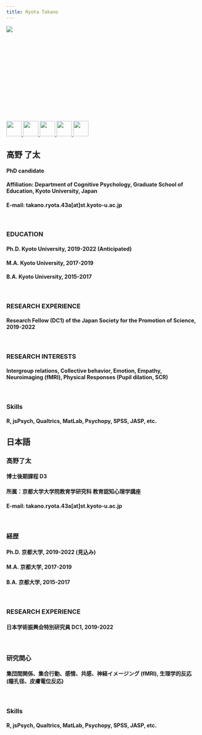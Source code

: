 ---
title: Ryota Takano
---

<div style="width:225px; height:150px">
<p><img src="pic/pic2.jpg"></p>
</div>
<br>
<br>
<br>
<br>
<br>
<div style=>
<p>
<a href="https://twitter.com/takano_ryota">
<img src="pic/twitter.png" width="40px" height="40px"> </a>
<a href="https://www.researchgate.net/profile/Ryota-Takano">
<img src="pic/rg.png" width="40px" height="40px"> 
<a href="https://scholar.google.co.jp/citations?user=ucldCngAAAAJ&hl=ja">
<img src="pic/gs.png" width="40px" height="40px"> 
<a href="https://osf.io/bpjds/">
<img src="pic/osf.png" width="40px" height="40px"> 
<a href="https://github.com/RyotaTKN">
<img src="pic/gh.jpg" width="40px" height="40px"> 
</a>
</p>


## **高野 了太**

#### PhD candidate 
#### Affiliation: Department of Cognitive Psychology, Graduate School of Education, Kyoto University, Japan
#### E-mail: takano.ryota.43a[at]st.kyoto-u.ac.jp
<br>

### **EDUCATION**

#### Ph.D.   Kyoto University, 2019-2022 (Anticipated)
#### M.A.    Kyoto University, 2017-2019
#### B.A.    Kyoto University, 2015-2017
<br>

### **RESEARCH EXPERIENCE**

#### Research Fellow (DC1) of the Japan Society for the Promotion of Science, 2019-2022
<br>

### **RESEARCH INTERESTS**

#### Intergroup relations, Collective behavior, Emotion, Empathy, Neuroimaging (fMRI), Physical Responses (Pupil dilation, SCR)
<br>

### **Skills**

#### R, jsPsych, Qualtrics, MatLab, Psychopy, SPSS, JASP, etc.

## **日本語**
### **高野了太**

#### 博士後期課程 D3 
#### 所属：京都大学大学院教育学研究科 教育認知心理学講座
#### E-mail: takano.ryota.43a[at]st.kyoto-u.ac.jp
<br>

### **経歴**

#### Ph.D.   京都大学, 2019-2022 (見込み)
#### M.A.    京都大学, 2017-2019
#### B.A.    京都大学, 2015-2017
<br>

### **RESEARCH EXPERIENCE**

#### 日本学術振興会特別研究員 DC1, 2019-2022
<br>

### **研究関心**

#### 集団間関係、集合行動、感情、共感、神経イメージング (fMRI), 生理学的反応 (瞳孔径、皮膚電位反応)
<br>

### **Skills**

#### R, jsPsych, Qualtrics, MatLab, Psychopy, SPSS, JASP, etc.